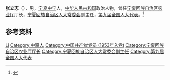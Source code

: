 '''张立志'''（{{bd|1932年|}}），男，[[宁夏|宁夏]][[中宁|中宁]]人，[[中华人民共和国|中华人民共和国]]政治人物，曾任[[宁夏回族自治区农业厅|宁夏回族自治区农业厅]]厅长，[[宁夏回族自治区人大常委会|宁夏回族自治区人大常委会]]副主任，[[第九届全国人大代表|第九届全国人大代表]]。<ref>{{cite book|title=宁夏百科全书|author=《宁夏百科全书》编纂委员会编|publisher=宁夏人民出版社|year=1998|isbn=|location=|page=}}</ref>

== 参考资料 ==
{{reflist}}

{{中国人物小作品}}

{{Authority control}}
{{DEFAULTSORT:Zhang张}}
[[Category:张姓|Li]]
[[Category:中寧人|Category:中寧人]]
[[Category:中国共产党党员_(1953年入党)|Category:中国共产党党员 (1953年入党)]]
[[Category:宁夏回族自治区农业厅厅长|Category:宁夏回族自治区农业厅厅长]]
[[Category:宁夏回族自治区人大常委会副主任|Category:宁夏回族自治区人大常委会副主任]]
[[Category:第九届全国人大代表|Category:第九届全国人大代表]]